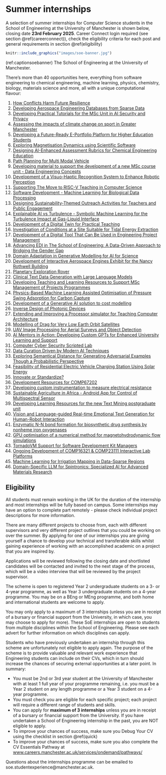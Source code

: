 # Summer internships  {#vacancies}

A selection of summer internships for Computer Science students in the School of Engineering at the University of Manchester is shown below, closing date **23rd February 2025**. Career Connect login required (see section \@ref(careerconnect)), check the eligibility criteria for each post and general requirements in section \@ref(eligibility)

```r
knitr::include_graphics("images/soe-banner.jpg")
```
(ref:captionsoebanner) The School of Engineering at the University of Manchester.

There's more than 40 opportunities here, everything from software engineering to chemical engineering, machine learning, physics, chemistry, biology, materials science and more, all with a unique computational flavour:


1. [How Conflicts Harm Future Resilience](https://bit.ly/SOE8QYMO)
1. [Developing Aerospace Engineering Databases from Sparse Data](https://bit.ly/SOEKX492)
1. [Developing Practical Tutorials for the MSc Unit in AI Security and Privacy](https://bit.ly/SOEWNYZL)
1. [Assessing the impacts of climate change on sport in Greater Manchester](https://bit.ly/SOEWNYKJ)
1. [Developing a Future-Ready E-Portfolio Platform for Higher Education Students](https://bit.ly/SOE6VQEJ)
1. [Exploring Magnetisation Dynamics using Scientific Software](https://bit.ly/SOELXVLY)
1. [Designing AI-Enhanced Assessment Rubrics for Chemical Engineering Education](https://bit.ly/SOEGO4Q6)
1. [Path Planning for Multi Modal Vehicle](https://bit.ly/SOEGO433)
1. [Developing material to support the development of a new MSc course unit - Data Engineering Concepts](https://bit.ly/SOE8QYEY)
1. [Development of a Visuo-Haptic Recognition System to Enhance Robotic Perception](https://bit.ly/SOE4JY3M)
1. [Supporting The Move to RISC-V Teaching in Computer Science](https://bit.ly/SOE4JL8G)
1. [Software Development - Machine Learning for Biological Data Processing](https://bit.ly/SOEGO4N6)
1. [Designing Sustainability-Themed Outreach Activities for Teachers and Public Engagement](https://bit.ly/SOE9VY86)
1. [Explainable AI vs Turbulence - Symbolic Machine Learning for the Turbulence Impact at Gas-Liquid Interface](https://bit.ly/SOEWNYAL)
1. [Development of a Digital Twin for Practical Teaching](https://bit.ly/SOE4JYGM)
1. [Investigation of Conditions at a Site Suitable for Tidal Energy Extraction](https://bit.ly/SOEWNYNL)
1. [Development of a Digital Tool That Can Be Used in Engineering Project Management ](https://bit.ly/SOE8QY2Y)
1. [Advancing EDI in The School of Engineering: A Data-Driven Approach to Bridging the Gender Gap](https://bit.ly/SOE6VQVJ)
1. [Domain Adaptation in Generative Modelling for AI for Science](https://bit.ly/SOE9VYG6)
1. [Development of Interactive Aerospace Engines Exhibit for the Nancy Rothwell Building](https://bit.ly/SOEZXWXB)
1. [Planetary Exploration Rover](https://bit.ly/SOEM8V83)
1. [Clinical Text Data Generation with Large Language Models](https://bit.ly/SOEKX4X6)
1. [Developing Teaching and Learning Resources to Support MSc Management of Projects Programmes](https://bit.ly/SOE9VYV6)
1. [Physics-Based Machine Learning Assisted Optimisation of Pressure Swing Adsorption for Carbon Capture](https://bit.ly/SOELXVEY)
1. [Development of a Generative AI solution to cost modelling](https://bit.ly/SOEGO466)
1. [Inverse Design of Photonic Devices](https://bit.ly/SOEZXWJB)
1. [Extending and Improving a Processor simulator for Teaching Computer Architecture](https://bit.ly/SOE8QYOY)
1. [Modelling of Drag for Very Low Earth Orbit Satellites](https://bit.ly/SOEGO4D4)
1. [UAV Image Processing for Aerial Surveys and Object Detection](https://bit.ly/SOELXV6E)
1. [AI Mentors in Action: Developing Custom GPTs for Enhanced University Learning and Support](https://bit.ly/SOE8QYKO)
1. [Computer Cyber Security Scripted Lab](https://bit.ly/SOEKXBGD)
1. [Data Curation Driven by Modern AI Techniques](https://bit.ly/SOE8QGV8)
1. [Exploring Semantical Distance for Generating Adversarial Examples Though a Probabilistic Perspective](https://bit.ly/SOEBNO82)
1. [Feasibility of Residential Electric Vehicle Charging Station Using Solar Energy](https://bit.ly/SOEKXBED)
1. [Innovate or Standardize?](https://bit.ly/SOE6VZB3)
1. [Development Resources for COMP67202](https://bit.ly/SOELXV8G)
1. [Developing custom instrumentation to measure electrical resistance](https://bit.ly/SOEGO4MZ)
1. [Sustainable Agriculture in Africa - Android App for Control of Multispectral Sensor](https://bit.ly/SOEM8VDN)
1. [Developing Learning Resources for the new Text Mining postgraduate unit](https://bit.ly/SOEGO4VZ)
1. [Vision and Language-guided Real-time Emotional Text Generation for Human-Robot Interaction](4JY2Z)
1. [Enzymatic N-N bond formation for biosynthetic drug synthesis by nonheme iron oxygenases](https://bit.ly/SOE8QYAO)
1. [GPU optimisation of a numerical method for magnetohydrodynamic flow simulations](https://bit.ly/SOEBN4E4)
1. [TornadoVM Support for Software Development Kit Managers](https://bit.ly/SOE6VQA7)
1. [Ongoing Development of COMP16321 & COMP23111 Interactive Lab Platforms](https://bit.ly/SOEBN4B4)
1. [Machine Learning for Irrigation Mapping in Data-Sparse Regions](https://bit.ly/SOE4JYAZ)
1. [Domain-Specific LLM for Spintronics: Specialized AI for Advanced Materials Research](https://bit.ly/SOE6VZL8)


## Eligibility {#eligibility}

All students must remain working in the UK for the duration of the internship and most internships will be fully based on campus. Some internships may have an option to complete part remotely - please check individual project descriptions for more information. 

There are many different projects to choose from, each with different supervisors and very different project outlines that you could be working on over the summer. By applying for one of our internships you are giving yourself a chance to develop your technical and transferable skills whilst gaining experience of working with an accomplished academic on a project that you are inspired by.  

Applications will be reviewed following the closing date and shortlisted candidates will be contacted and invited to the next stage of the process, which will be a video interview that will be reviewed by the project supervisor.

The scheme is open to registered Year 2 undergraduate students on a 3- or 4-year programme, as well as Year 3 undergraduate students on a 4-year programme. You may be on a BEng or MEng programme, and both home and international students are welcome to apply. 

You may only apply to a maximum of 3 internships (unless you are in receipt of a bursary or financial support from the University, in which case, you may choose to apply for more). These SoE internships are open to students from multiple disciplines within the School of Engineering. Please see each advert for further information on which disciplines can apply.

Students who have previously undertaken an internship through this scheme are unfortunately not eligible to apply again. The purpose of the scheme is to provide valuable and relevant work experience that Engineering students can include on their CVs, which in turn should increase the chances of securing external opportunities at a later point. In summary:

* You must be 2nd or 3rd year student at the University of Manchester with at least 1 full year of your programme remaining, i.e. you must be a Year 2 student on any length programme or a Year 3 student on a 4-year programme.
* You must check you are eligible for each specific project; each project will require a different range of students and skills.
* You can apply for **maximum of 3 internships** unless you are in receipt of a bursary or financial support from the University.
If you have undertaken a School of Engineering internship in the past, you are NOT eligible to apply.
* To improve your chances of success, make sure you Debug Your CV using the checklist in section \@ref(quick)
* To improve your chances of success, make sure you also complete the CV Essentials Pathway at [www.careers.manchester.ac.uk/services/ondemand/pathways/](https://www.careers.manchester.ac.uk/services/ondemand/pathways/)

Questions about the internships programme can be emailed to soe.studentexperience@manchester.ac.uk.
